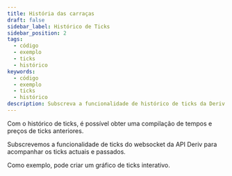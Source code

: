 ```yaml
---
title: História das carraças
draft: false
sidebar_label: Histórico de Ticks
sidebar_position: 2
tags:
  - código
  - exemplo
  - ticks
  - histórico
keywords:
  - código
  - exemplo
  - ticks
  - histórico
description: Subscreva a funcionalidade de histórico de ticks da Deriv API para obter preços e tempos de ticks anteriores. Integre esta funcionalidade na sua aplicação de negociação com este exemplo de API.
---
```



Com o histórico de ticks, é possível obter uma compilação de tempos e preços de ticks anteriores.

<SandboxIframe sandbox={sandboxes.ticks_history}/>

<RenderOfficialContents>
  <p>Subscrevemos a funcionalidade de ticks do websocket da API Deriv para acompanhar os ticks actuais e passados.</p>
</RenderOfficialContents>

Como exemplo, pode criar um gráfico de ticks interativo.
